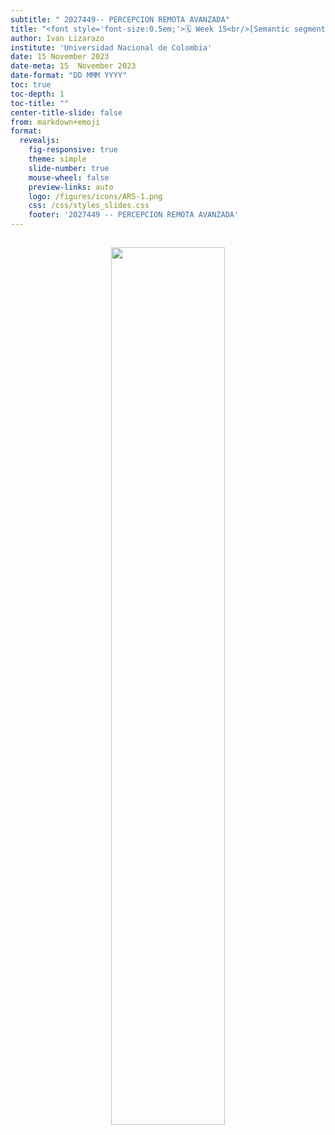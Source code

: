 ```yaml
---
subtitle: " 2027449-- PERCEPCION REMOTA AVANZADA"
title: "<font style='font-size:0.5em;'>🗓️ Week 15<br/>[Semantic segmentation in remote sensing](https://drive.google.com/file/d/1M54G2atNlz7ux9LIRt9UC2b16OIlkvIA/view?usp=sharing)</font>"
author: Ivan Lizarazo
institute: 'Universidad Nacional de Colombia'
date: 15 November 2023
date-meta: 15  November 2023
date-format: "DD MMM YYYY"
toc: true
toc-depth: 1
toc-title: ""
center-title-slide: false
from: markdown+emoji
format:
  revealjs: 
    fig-responsive: true
    theme: simple
    slide-number: true
    mouse-wheel: false
    preview-links: auto
    logo: /figures/icons/ARS-1.png
    css: /css/styles_slides.css
    footer: '2027449 -- PERCEPCION REMOTA AVANZADA'
---
```


## 

<p align="center">
<img src="figures/AIwritten.png" width=60% height=60%>
</p>



























